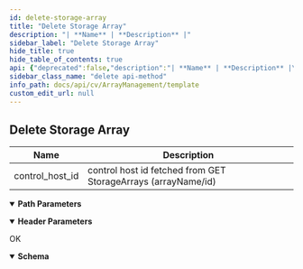 ```yaml
---
id: delete-storage-array
title: "Delete Storage Array"
description: "| **Name** | **Description** |"
sidebar_label: "Delete Storage Array"
hide_title: true
hide_table_of_contents: true
api: {"deprecated":false,"description":"| **Name** | **Description** |\n| --- | --- |\n| control_host_id | control host id fetched from GET StorageArrays (arrayName/id) |\n","operationId":"Delete Storage Array","parameters":[{"description":"","in":"header","name":"Authtoken","required":true,"schema":{"example":"{{TOKEN}}","type":"string"}},{"description":"","in":"path","name":"control_host_id","required":true,"schema":{"type":"string"}}],"tags":["Array Management"],"responses":{"200":{"description":"OK","content":{"application/json":{"schema":{"type":"object","properties":{"warningCode":{"type":"integer"},"errorMessage":{"type":"string"},"errorCode":{"type":"integer"},"warningMessage":{"type":"string"}},"x-examples":{"Example 1":{"warningCode":0,"errorMessage":"Array has been successfully deleted","errorCode":0,"warningMessage":""}}},"examples":{"Example 1":{"value":{"warningCode":0,"errorMessage":"Array has been successfully deleted","errorCode":0,"warningMessage":""}}}}}}},"method":"delete","path":"/StorageArrays/{control_host_id}","servers":[{"url":"http://{hostname}/webconsole/api","variables":{"hostname":{"default":"localhost","description":"Webconsole"}}}],"info":{"title":"Template","contact":{},"version":"1.0","description":"Template"},"postman":{"name":"Delete Storage Array","description":{"content":"| **Name** | **Description** |\n| --- | --- |\n| control_host_id | control host id fetched from GET StorageArrays (arrayName/id) |\n","type":"text/plain"},"url":{"path":["StorageArrays",":control_host_id"],"host":["{{baseUrl}}"],"query":[],"variable":[{"disabled":false,"description":{"content":"(Required) ","type":"text/plain"},"type":"any","value":"","key":"control_host_id"}]},"header":[{"disabled":false,"description":{"content":"(Required) ","type":"text/plain"},"key":"Authtoken","value":""},{"key":"Accept","value":"application/json"}],"method":"DELETE"}}
sidebar_class_name: "delete api-method"
info_path: docs/api/cv/ArrayManagement/template
custom_edit_url: null
---
```



## Delete Storage Array



| **Name** | **Description** |
| --- | --- |
| control_host_id | control host id fetched from GET StorageArrays (arrayName/id) |


<details style={{"marginBottom":"1rem"}} data-collapsed={false} open={true}><summary style={{}}><strong>Path Parameters</strong></summary><div><ul><ParamsItem className={"paramsItem"} param={{"description":"","in":"path","name":"control_host_id","required":true,"schema":{"type":"string"}}}></ParamsItem></ul></div></details><details style={{"marginBottom":"1rem"}} data-collapsed={false} open={true}><summary style={{}}><strong>Header Parameters</strong></summary><div><ul><ParamsItem className={"paramsItem"} param={{"description":"","in":"header","name":"Authtoken","required":true,"schema":{"example":"{{TOKEN}}","type":"string"}}}></ParamsItem></ul></div></details><div><ApiTabs><TabItem label={"200"} value={"200"}><div>

OK

</div><div><MimeTabs schemaType={"response"}><TabItem label={"application/json"} value={"application/json"}><SchemaTabs><TabItem label={"Schema"} value={"Schema"}><details style={{}} data-collapsed={false} open={true}><summary style={{"textAlign":"left"}}><strong>Schema</strong></summary><div style={{"textAlign":"left","marginLeft":"1rem"}}></div><ul style={{"marginLeft":"1rem"}}><SchemaItem collapsible={false} name={"warningCode"} required={false} deprecated={undefined} schemaDescription={undefined} schemaName={"integer"} qualifierMessage={undefined} defaultValue={undefined}></SchemaItem><SchemaItem collapsible={false} name={"errorMessage"} required={false} deprecated={undefined} schemaDescription={undefined} schemaName={"string"} qualifierMessage={undefined} defaultValue={undefined}></SchemaItem><SchemaItem collapsible={false} name={"errorCode"} required={false} deprecated={undefined} schemaDescription={undefined} schemaName={"integer"} qualifierMessage={undefined} defaultValue={undefined}></SchemaItem><SchemaItem collapsible={false} name={"warningMessage"} required={false} deprecated={undefined} schemaDescription={undefined} schemaName={"string"} qualifierMessage={undefined} defaultValue={undefined}></SchemaItem></ul></details></TabItem><TabItem label={"Example (from schema)"} value={"Example (from schema)"}><ResponseSamples responseExample={"{\n  \"warningCode\": 0,\n  \"errorMessage\": \"string\",\n  \"errorCode\": 0,\n  \"warningMessage\": \"string\"\n}"} language={"json"}></ResponseSamples></TabItem><TabItem label={" Example 1"} value={" Example 1"}><ResponseSamples responseExample={"{\n  \"warningCode\": 0,\n  \"errorMessage\": \"Array has been successfully deleted\",\n  \"errorCode\": 0,\n  \"warningMessage\": \"\"\n}"} language={"json"}></ResponseSamples></TabItem></SchemaTabs></TabItem></MimeTabs></div></TabItem></ApiTabs></div>
      